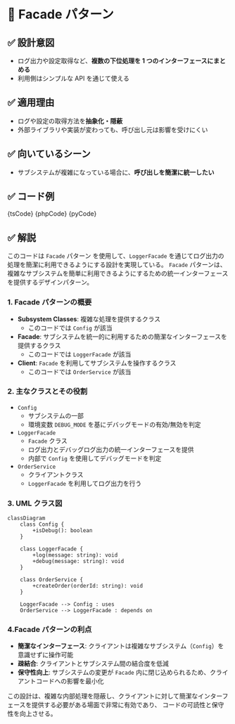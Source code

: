 

# 🧩 Facade パターン

## ✅ 設計意図

- ログ出力や設定取得など、**複数の下位処理を 1 つのインターフェースにまとめる**
- 利用側はシンプルな API を通じて使える

## ✅ 適用理由

- ログや設定の取得方法を**抽象化・隠蔽**
- 外部ライブラリや実装が変わっても、呼び出し元は影響を受けにくい

## ✅ 向いているシーン

- サブシステムが複雑になっている場合に、**呼び出しを簡潔に統一したい**

## ✅ コード例

<Tabs groupId="language">
  <TabItem value="ts" label="TypeScript">
    <CodeBlock language="ts">{tsCode}</CodeBlock>
  </TabItem>
  <TabItem value="php" label="PHP">
    <CodeBlock language="php">{phpCode}</CodeBlock>
  </TabItem>
  <TabItem value="python" label="Python">
    <CodeBlock language="python">{pyCode}</CodeBlock>
  </TabItem>
</Tabs>

## ✅ 解説

このコードは `Facade` パターン を使用して、`LoggerFacade` を通じてログ出力の処理を簡潔に利用できるようにする設計を実現している。
`Facade` パターンは、複雑なサブシステムを簡単に利用できるようにするための統一インターフェースを提供するデザインパターン。

### 1. Facade パターンの概要

- **Subsystem Classes**: 複雑な処理を提供するクラス
  - このコードでは `Config` が該当
- **Facade**: サブシステムを統一的に利用するための簡潔なインターフェースを提供するクラス
  - このコードでは `LoggerFacade` が該当
- **Client**: `Facade` を利用してサブシステムを操作するクラス
  - このコードでは `OrderService` が該当

### 2. 主なクラスとその役割

- `Config`
  - サブシステムの一部
  - 環境変数 `DEBUG_MODE` を基にデバッグモードの有効/無効を判定
- `LoggerFacade`
  - `Facade` クラス
  - ログ出力とデバッグログ出力の統一インターフェースを提供
  - 内部で `Config` を使用してデバッグモードを判定
- `OrderService`
  - クライアントクラス
  - `LoggerFacade` を利用してログ出力を行う

### 3. UML クラス図

```mermaid
classDiagram
    class Config {
        +isDebug(): boolean
    }

    class LoggerFacade {
        +log(message: string): void
        +debug(message: string): void
    }

    class OrderService {
        +createOrder(orderId: string): void
    }

    LoggerFacade --> Config : uses
    OrderService --> LoggerFacade : depends on
```

### 4.Facade パターンの利点

- **簡潔なインターフェース**: クライアントは複雑なサブシステム（`Config`）を意識せずに操作可能
- **疎結合**: クライアントとサブシステム間の結合度を低減
- **保守性向上**: サブシステムの変更が `Facade` 内に閉じ込められるため、クライアントコードへの影響を最小化

この設計は、複雑な内部処理を隠蔽し、クライアントに対して簡潔なインターフェースを提供する必要がある場面で非常に有効であり、
コードの可読性と保守性を向上させる。
